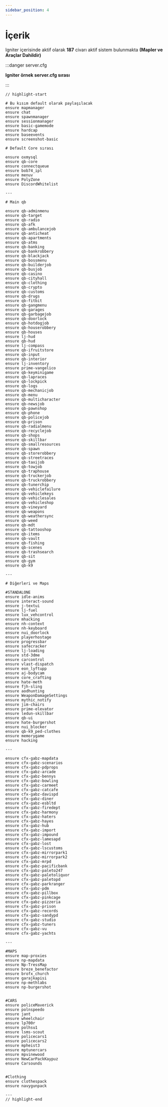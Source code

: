 ```yaml
---
sidebar_position: 4
---
```


# İçerik

Igniter içerisinde aktif olarak **187** civarı aktif sistem bulunmakta **(Mapler ve Araçlar Dahildir)**



:::danger server.cfg

**Igniter örnek server.cfg sırası**



:::
```text title="server.cfg"
// highlight-start

# Bu kısım default olarak paylaşılacak
ensure mapmanager
ensure chat
ensure spawnmanager
ensure sessionmanager
ensure basic-gamemode
ensure hardcap
ensure baseevents
ensure screenshot-basic

# Default Core sırası

ensure oxmysql
ensure qb-core
ensure connectqueue
ensure bob74_ipl
ensure menuv
ensure PolyZone
ensure DiscordWhitelist

---

# Main qb

ensure qb-adminmenu
ensure qb-target
ensure qb-radio
ensure qb-afk
ensure qb-ambulancejob
ensure qb-anticheat
ensure qb-apartments
ensure qb-atms
ensure qb-banking
ensure qb-bankrobbery
ensure qb-blackjack
ensure qb-bossmenu
ensure qb-builderjob
ensure qb-busjob
ensure qb-casino
ensure qb-cityhall
ensure qb-clothing
ensure qb-crypto
ensure qb-customs
ensure qb-drugs
ensure qb-fitbit
ensure qb-gangmenu
ensure qb-garages
ensure qb-garbagejob
ensure qb-doorlock
ensure qb-hotdogjob
ensure qb-houserobbery
ensure qb-houses
ensure lj-hud
ensure qb-hud
ensure lj-compass
ensure qb-ifruitstore
ensure qb-input
ensure qb-interior
ensure lj-inventory
ensure prime-vangelico
ensure qb-keyminigame
ensure qb-lapraces
ensure qb-lockpick
ensure qb-logs
ensure qb-mechanicjob
ensure qb-menu
ensure qb-multicharacter
ensure qb-newsjob
ensure qb-pawnshop
ensure qb-phone
ensure qb-policejob
ensure qb-prison
ensure qb-radialmenu
ensure qb-recyclejob
ensure qb-shops
ensure qb-skillbar
ensure qb-smallresources
ensure qb-spawn
ensure qb-storerobbery
ensure qb-streetraces
ensure qb-taxijob
ensure qb-towjob
ensure qb-traphouse
ensure qb-truckerjob
ensure qb-truckrobbery
ensure qb-tunerchip
ensure qb-vehiclefailure
ensure qb-vehiclekeys
ensure qb-vehiclesales
ensure qb-vehicleshop
ensure qb-vineyard
ensure qb-weapons
ensure qb-weathersync
ensure qb-weed
ensure qb-mdt
ensure qb-tattooshop
ensure qb-items
ensure qb-vault
ensure qb-fishing
ensure qb-scenes
ensure qb-trashsearch
ensure qb-sit
ensure qb-gym
ensure qb-k9

---

# Diğerleri ve Maps

#STANDALONE
ensure idle-anims
ensure interact-sound
ensure j-textui
ensure lj-fuel
ensure lux_vehcontrol
ensure mhacking
ensure nh-context
ensure nh-keyboard
ensure nui_doorlock
ensure playerhostage
ensure progressbar
ensure safecracker
ensure lj-loading
ensure std-3dme
ensure carcontrol
ensure vlast-dispatch
ensure eon_lyftupp
ensure aj-bodycam
ensure core_crafting
ensure hate-meth
ensure fjh-sling
ensure aodhunting
ensure WeaponDamageSettings
ensure mythic_notify
ensure jim-chairs
ensure prime-elevator
ensure ledun-skillbar
ensure qb-ui
ensure hate-burgershot
ensure nui_blocker
ensure qb-k9_ped-clothes
ensure memorygame
ensure hacking

---

ensure cfx-gabz-mapdata 
ensure cfx-gabz-scenarios 
ensure cfx-gabz-pdprops
ensure cfx-gabz-arcade
ensure cfx-gabz-bennys     
ensure cfx-gabz-bowling
ensure cfx-gabz-carmeet
ensure cfx-gabz-catcafe
ensure cfx-gabz-davispd
ensure cfx-gabz-diner
ensure cfx-gabz-esbltd
ensure cfx-gabz-firedept
ensure cfx-gabz-harmony
ensure cfx-gabz-haters
ensure cfx-gabz-hayes
ensure cfx-gabz-hub        
ensure cfx-gabz-import
ensure cfx-gabz-impound    
ensure cfx-gabz-lamesapd
ensure cfx-gabz-lost
ensure cfx-gabz-lscustoms
ensure cfx-gabz-mirrorpark1
ensure cfx-gabz-mirrorpark2
ensure cfx-gabz-mrpd
ensure cfx-gabz-pacificbank
ensure cfx-gabz-paleto247
ensure cfx-gabz-paletoliquor
ensure cfx-gabz-paletopd
ensure cfx-gabz-parkranger
ensure cfx-gabz-pdm        
ensure cfx-gabz-pillbox
ensure cfx-gabz-pinkcage
ensure cfx-gabz-pizzeria
ensure cfx-gabz-prison
ensure cfx-gabz-records
ensure cfx-gabz-sandypd
ensure cfx-gabz-studio
ensure cfx-gabz-tuners
ensure cfx-gabz-vu
ensure cfx-gabz-yachts

---

#MAPS
ensure map-proxies
ensure np-mapdata
ensure Np-TressMap
ensure breze_benefactor
ensure brofx_church
ensure garajkapisi
ensure np-methlabs
ensure np-burgershot


#CARS
ensure policeMaverick
ensure polnspeedo
ensure jant
ensure wheelchair
ensure lp700r
ensure polhsu1
ensure lsms-scout
ensure policecars1
ensure policecars2
ensure mpheist3
ensure mptunercars
ensure mpvinewood
ensure NewCarPackKaypuz
ensure Carsounds


#Clothing
ensure clothespack
ensure navygunpack

---
// highlight-end

```






